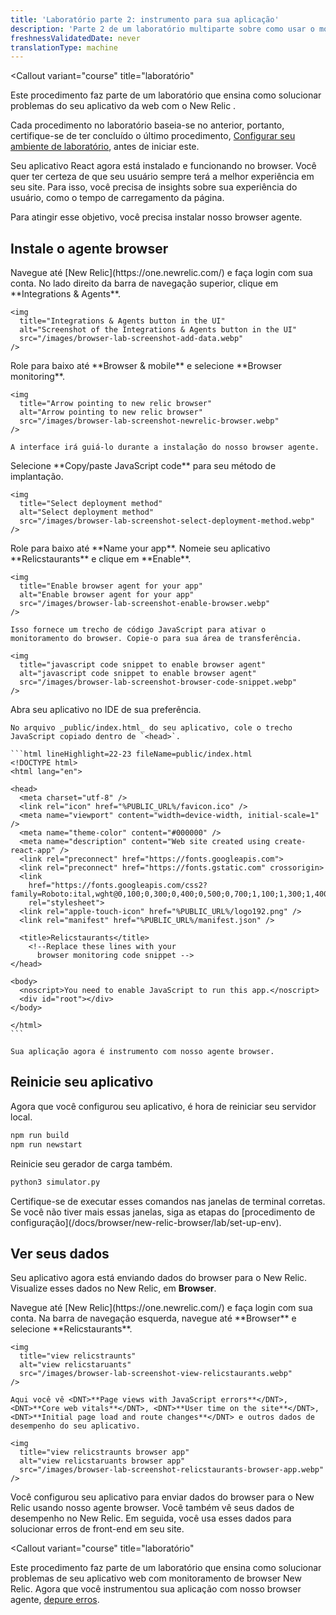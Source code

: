 ```yaml
---
title: 'Laboratório parte 2: instrumento para sua aplicação'
description: 'Parte 2 de um laboratório multiparte sobre como usar o monitoramento de browser New Relic para melhorar seu site: instrumento seu aplicativo React'
freshnessValidatedDate: never
translationType: machine
---
```


<Callout
  variant="course"
  title="laboratório"
>
  Este procedimento faz parte de um laboratório que ensina como solucionar problemas do seu aplicativo da web com o New Relic <InlinePopover type="browser"/>.

  Cada procedimento no laboratório baseia-se no anterior, portanto, certifique-se de ter concluído o último procedimento, [Configurar seu ambiente de laboratório](/docs/browser/new-relic-browser/lab/set-up-env/), antes de iniciar este.
</Callout>

Seu aplicativo React agora está instalado e funcionando no browser. Você quer ter certeza de que seu usuário sempre terá a melhor experiência em seu site. Para isso, você precisa de insights sobre sua experiência do usuário, como o tempo de carregamento da página.

Para atingir esse objetivo, você precisa instalar nosso browser agente.

## Instale o agente browser

<Steps>
  <Step>
    Navegue até [New Relic](https://one.newrelic.com/) e faça login com sua conta.
  </Step>

  <Step>
    No lado direito da barra de navegação superior, clique em <DNT>**Integrations & Agents**</DNT>.

    <img
      title="Integrations & Agents button in the UI"
      alt="Screenshot of the Integrations & Agents button in the UI"
      src="/images/browser-lab-screenshot-add-data.webp"
    />
  </Step>

  <Step>
    Role para baixo até <DNT>**Browser & mobile**</DNT> e selecione <DNT>**Browser monitoring**</DNT>.

    <img
      title="Arrow pointing to new relic browser"
      alt="Arrow pointing to new relic browser"
      src="/images/browser-lab-screenshot-newrelic-browser.webp"
    />

    A interface irá guiá-lo durante a instalação do nosso browser agente.
  </Step>

  <Step>
    Selecione <DNT>**Copy/paste JavaScript code**</DNT> para seu método de implantação.

    <img
      title="Select deployment method"
      alt="Select deployment method"
      src="/images/browser-lab-screenshot-select-deployment-method.webp"
    />
  </Step>

  <Step>
    Role para baixo até <DNT>**Name your app**</DNT>. Nomeie seu aplicativo <DNT>**Relicstaurants**</DNT> e clique em <DNT>**Enable**</DNT>.

    <img
      title="Enable browser agent for your app"
      alt="Enable browser agent for your app"
      src="/images/browser-lab-screenshot-enable-browser.webp"
    />

    Isso fornece um trecho de código JavaScript para ativar o monitoramento do browser. Copie-o para sua área de transferência.

    <img
      title="javascript code snippet to enable browser agent"
      alt="javascript code snippet to enable browser agent"
      src="/images/browser-lab-screenshot-browser-code-snippet.webp"
    />
  </Step>

  <Step>
    Abra seu aplicativo no IDE de sua preferência.

    No arquivo _public/index.html_ do seu aplicativo, cole o trecho JavaScript copiado dentro de `<head>`.

    ```html lineHighlight=22-23 fileName=public/index.html
    <!DOCTYPE html>
    <html lang="en">

    <head>
      <meta charset="utf-8" />
      <link rel="icon" href="%PUBLIC_URL%/favicon.ico" />
      <meta name="viewport" content="width=device-width, initial-scale=1" />
      <meta name="theme-color" content="#000000" />
      <meta name="description" content="Web site created using create-react-app" />
      <link rel="preconnect" href="https://fonts.googleapis.com">
      <link rel="preconnect" href="https://fonts.gstatic.com" crossorigin>
      <link
        href="https://fonts.googleapis.com/css2?family=Roboto:ital,wght@0,100;0,300;0,400;0,500;0,700;1,100;1,300;1,400;1,500&display=swap"
        rel="stylesheet">
      <link rel="apple-touch-icon" href="%PUBLIC_URL%/logo192.png" />
      <link rel="manifest" href="%PUBLIC_URL%/manifest.json" />

      <title>Relicstaurants</title>
        <!--Replace these lines with your 
          browser monitoring code snippet -->
    </head>

    <body>
      <noscript>You need to enable JavaScript to run this app.</noscript>
      <div id="root"></div>
    </body>

    </html>
    ```

    Sua aplicação agora é instrumento com nosso agente browser.
  </Step>
</Steps>

## Reinicie seu aplicativo

Agora que você configurou seu aplicativo, é hora de reiniciar seu servidor local.

```bash
npm run build
npm run newstart
```

Reinicie seu gerador de carga também.

```bash
python3 simulator.py
```

<Callout variant="important">
  Certifique-se de executar esses comandos nas janelas de terminal corretas. Se você não tiver mais essas janelas, siga as etapas do [procedimento de configuração](/docs/browser/new-relic-browser/lab/set-up-env).
</Callout>

## Ver seus dados

Seu aplicativo agora está enviando dados do browser para o New Relic. Visualize esses dados no New Relic, em <DNT>**Browser**</DNT>.

<Steps>
  <Step>
    Navegue até [New Relic](https://one.newrelic.com/) e faça login com sua conta.
  </Step>

  <Step>
    Na barra de navegação esquerda, navegue até <DNT>**Browser**</DNT> e selecione <DNT>**Relicstaurants**</DNT>.

    <img
      title="view relicstraunts"
      alt="view relicstaruants"
      src="/images/browser-lab-screenshot-view-relicstaurants.webp"
    />

    Aqui você vê <DNT>**Page views with JavaScript errors**</DNT>, <DNT>**Core web vitals**</DNT>, <DNT>**User time on the site**</DNT>, <DNT>**Initial page load and route changes**</DNT> e outros dados de desempenho do seu aplicativo.

    <img
      title="view relicstraunts browser app"
      alt="view relicstaruants browser app"
      src="/images/browser-lab-screenshot-relicstaurants-browser-app.webp"
    />
  </Step>
</Steps>

Você configurou seu aplicativo para enviar dados do browser para o New Relic usando nosso agente browser. Você também vê seus dados de desempenho no New Relic. Em seguida, você usa esses dados para solucionar erros de front-end em seu site.

<Callout
  variant="course"
  title="laboratório"
>
  Este procedimento faz parte de um laboratório que ensina como solucionar problemas de seu aplicativo web com monitoramento de browser New Relic. Agora que você instrumentou sua aplicação com nosso browser agente, [depure erros](/docs/browser/new-relic-browser/lab/debug-errors/).
</Callout>
